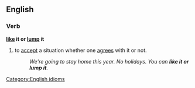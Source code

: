 ==English==

===Verb===
'''[[like]] it or [[lump]] it'''

# to [[accept]] a situation whether one [[agrees]] with it or not.
#:''We're going to stay home this year. No holidays. You can '''like it or lump it'''.''

[[Category:English idioms]]